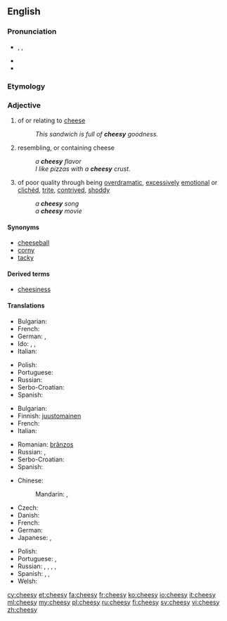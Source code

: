 {{see also|cheezie}}
==English==

===Pronunciation===
* {{enPR|chēʹzē}}, {{IPA|/ˈtʃiːzi/}}, {{X-SAMPA|/"tSi:zi/}}
* {{rhymes|iːzi}}
* {{homophones|lang=en|cheezie}}

===Etymology===
{{suffix|cheese|y}}

===Adjective===
{{en-adj|er}}

# of or relating to [[cheese]]
#: ''This sandwich is full of '''cheesy''' goodness.''
# resembling, or containing cheese
#: ''a '''cheesy''' flavor''
#: ''I like pizzas with a '''cheesy''' crust.''
# {{context|informal|lang=en}} of poor quality through being [[overdramatic]], [[excessively]] [[emotional]] or [[clichéd]], [[trite]], [[contrived]], [[shoddy]]
#: ''a '''cheesy''' song''
#: ''a '''cheesy''' movie''

====Synonyms====
{{sense|of poor quality through being overdramatic, excessively emotional or clichéd, trite, contrived, shoddy}}
* [[cheeseball]]
* [[corny]]
* [[tacky]]

====Derived terms====
* [[cheesiness]]

====Translations====
{{trans-top|of cheese}}
* Bulgarian: {{t|bg|от сирене}}
* French: {{t+|fr|fromageux}}
* German: {{t|de|käsig}}, {{t+|de|Käse|alt=Käse-}}
* Ido: {{t+|io|fromajala}}, {{t+|io|fromajoza}}, {{t+|io|fromajatra}}
* Italian: {{t+|it|caseoso}}
{{trans-mid}}
* Polish: {{t+|pl|serowy|m}}
* Portuguese: {{t+|pt|caseoso}}
* Russian: {{t+|ru|сырный|tr=sýrnyj|sc=Cyrl}}
* Serbo-Croatian: {{t|sh|sirni}}
* Spanish: {{t|es|caseoso}}
{{trans-bottom}}

{{trans-top|resembling cheese}}
* Bulgarian: {{t|bg|с вкус на сирене}}
* Finnish: [[juustomainen]]
* French: {{t+|fr|fromageux}}
* Italian: {{t+|it|caseoso}}
{{trans-mid}}
* Romanian: [[brânzos]]
* Russian: {{t+|ru|творожистый|tr=tvoróžiztyj|sc=Cyrl}}, {{t|ru|казеозный|tr=kazeóznyj|sc=Cyrl}}
* Serbo-Croatian: {{t|sh|sirast}}
* Spanish: {{t|es|caseoso}}
{{trans-bottom}}

{{trans-top|overdramatic, clichéd}}
* Chinese:
*: Mandarin: {{t+|cmn|陳腐|sc=Hani}}, {{t+|cmn|陈腐|tr=chénfǔ|sc=Hani}}
* Czech: {{t|cs|kýčovitý|m}}
* Danish: {{t|da|cheesy}}
* French: {{t+|fr|kitsch}}
* German: {{t+|de|kitschig}}
* Japanese: {{t|ja|安っぽい|tr=yasuppoi}}, {{t|ja|見掛け倒し|tr=みかけだおしの, mikakedaoshi no|alt=見掛け倒しの|sc=Jpan}}
{{trans-mid}}
* Polish: {{t+|pl|kiczowaty|m}}
* Portuguese: {{t+|pt|cafona}}, {{t+|pt|piegas}}
* Russian: {{t+|ru|низкопробный|tr=nizkopróbnyj|sc=Cyrl}}, {{t+|ru|дрянной|tr=drjannój|sc=Cyrl}}, {{t+|ru|затасканный|tr=zatáskannyj|sc=Cyrl}}, {{t+|ru|избитый|tr=izbítyj|sc=Cyrl}}, {{t|ru|китчевый|tr=kítčevyj|sc=Cyrl}}
* Spanish: {{t|es|sensiblero}}, {{t|es|hortera}}, {{t+|es|cursi}}
* Welsh: {{t+|cy|cawslyd}}
{{trans-bottom}}

[[cy:cheesy]]
[[et:cheesy]]
[[fa:cheesy]]
[[fr:cheesy]]
[[ko:cheesy]]
[[io:cheesy]]
[[it:cheesy]]
[[ml:cheesy]]
[[my:cheesy]]
[[pl:cheesy]]
[[ru:cheesy]]
[[fi:cheesy]]
[[sv:cheesy]]
[[vi:cheesy]]
[[zh:cheesy]]